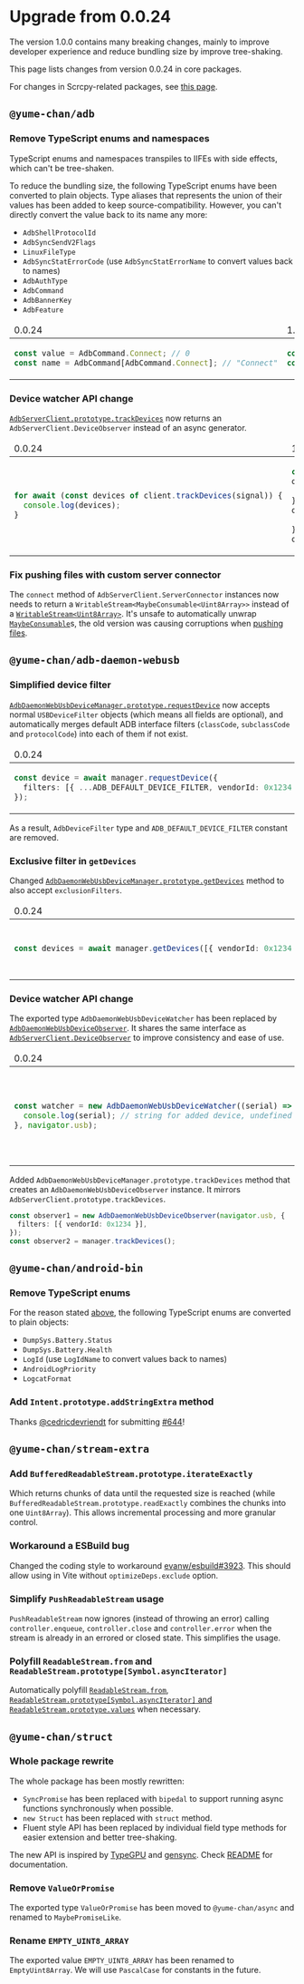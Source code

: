# Upgrade from 0.0.24

The version 1.0.0 contains many breaking changes, mainly to improve developer experience and reduce bundling size by improve tree-shaking.

This page lists changes from version 0.0.24 in core packages.

For changes in Scrcpy-related packages, see [this page](../scrcpy/upgrade.mdx).

## `@yume-chan/adb`

### Remove TypeScript enums and namespaces

TypeScript enums and namespaces transpiles to IIFEs with side effects, which can't be tree-shaken.

To reduce the bundling size, the following TypeScript enums have been converted to plain objects. Type aliases that represents the union of their values has been added to keep source-compatibility. However, you can't directly convert the value back to its name any more:

- `AdbShellProtocolId`
- `AdbSyncSendV2Flags`
- `LinuxFileType`
- `AdbSyncStatErrorCode` (use `AdbSyncStatErrorName` to convert values back to names)
- `AdbAuthType`
- `AdbCommand`
- `AdbBannerKey`
- `AdbFeature`

<table style={{display:'table',width:'100%', tableLayout:'fixed'}}>
<thead>
<tr>
<td>0.0.24</td>
<td>1.0.0</td>
</tr>
</thead>
<tbody>
<tr>
<td>

```ts
const value = AdbCommand.Connect; // 0
const name = AdbCommand[AdbCommand.Connect]; // "Connect"
```

</td>
<td>

```ts
const value = AdbCommand.Connect; // 0
const name = AdbCommand[AdbCommand.Connect]; // Error
```

</td>
</tr>
</tbody>
</table>

### Device watcher API change

[`AdbServerClient.prototype.trackDevices`](./server/watch.mdx) now returns an `AdbServerClient.DeviceObserver` instead of an async generator.

<table style={{display:'table',width:'100%', tableLayout:'fixed'}}>
<thead>
<tr>
<td>0.0.24</td>
<td>1.0.0</td>
</tr>
</thead>
<tbody>
<tr>
<td>

```ts
for await (const devices of client.trackDevices(signal)) {
  console.log(devices);
}
```

</td>
<td>

```ts
const observer = client.trackDevices();
observer.onDeviceAdd((devices) => {
  console.log(devices);
});
observer.onDeviceRemove((devices) => {
  console.log(devices);
});
observer.stop();
```

</td>
</tr>
</tbody>
</table>

### Fix pushing files with custom server connector

The `connect` method of `AdbServerClient.ServerConnector` instances now needs to return a `WritableStream<MaybeConsumable<Uint8Array>>` instead of a [`WritableStream<Uint8Array>`](./web-stream/index.mdx#writeablestream). It's unsafe to automatically unwrap [`MaybeConsumable`](./consumable.mdx#writablestream)s, the old version was causing corruptions when [pushing files](../api/adb/sync/write.mdx).

## `@yume-chan/adb-daemon-webusb`

### Simplified device filter

[`AdbDaemonWebUsbDeviceManager.prototype.requestDevice`](./daemon/usb/request-device.mdx) now accepts normal `USBDeviceFilter` objects (which means all fields are optional), and automatically merges default ADB interface filters (`classCode`, `subclassCode` and `protocolCode`) into each of them if not exist.

<table style={{display:'table',width:'100%', tableLayout:'fixed'}}>
<thead>
<tr>
<td>0.0.24</td>
<td>1.0.0</td>
</tr>
</thead>
<tbody>
<tr>
<td>

```ts
const device = await manager.requestDevice({
  filters: [{ ...ADB_DEFAULT_DEVICE_FILTER, vendorId: 0x1234 }],
});
```

</td>
<td>

```ts
const device = await manager.requestDevice({
  filters: [{ vendorId: 0x1234 }],
});
```

</td>
</tr>
</tbody>
</table>

As a result, `AdbDeviceFilter` type and `ADB_DEFAULT_DEVICE_FILTER` constant are removed.

### Exclusive filter in `getDevices`

Changed [`AdbDaemonWebUsbDeviceManager.prototype.getDevices`](./daemon/usb/get-devices.mdx) method to also accept `exclusionFilters`.

<table style={{display:'table',width:'100%', tableLayout:'fixed'}}>
<thead>
<tr>
<td>0.0.24</td>
<td>1.0.0</td>
</tr>
</thead>
<tbody>
<tr>
<td>

```ts
const devices = await manager.getDevices([{ vendorId: 0x1234 }]);
```

</td>
<td>

```ts
const devices = await manager.getDevices({
  filters: [{ vendorId: 0x1234 }],
  exclusionFilters: [{ vendorId: 0x5678 }],
});
```

</td>
</tr>
</tbody>
</table>

### Device watcher API change

The exported type `AdbDaemonWebUsbDeviceWatcher` has been replaced by [`AdbDaemonWebUsbDeviceObserver`](./daemon/usb/watch-devices.mdx). It shares the same interface as [`AdbServerClient.DeviceObserver`](#device-watcher-api-change) to improve consistency and ease of use.

<table style={{display:'table',width:'100%', tableLayout:'fixed'}}>
<thead>
<tr>
<td>0.0.24</td>
<td>1.0.0</td>
</tr>
</thead>
<tbody>
<tr>
<td>

```ts
const watcher = new AdbDaemonWebUsbDeviceWatcher((serial) => {
  console.log(serial); // string for added device, undefined for removed device
}, navigator.usb);
```

</td>
<td>

```ts
const observer = manager.trackDevices();
observer.onDeviceAdd((devices) => {
  console.log(devices);
});
observer.onDeviceRemove((devices) => {
  console.log(devices);
});
observer.stop();
```

</td>
</tr>
</tbody>
</table>

Added `AdbDaemonWebUsbDeviceManager.prototype.trackDevices` method that creates an `AdbDaemonWebUsbDeviceObserver` instance. It mirrors `AdbServerClient.prototype.trackDevices`.

```ts showLineNumbers
const observer1 = new AdbDaemonWebUsbDeviceObserver(navigator.usb, {
  filters: [{ vendorId: 0x1234 }],
});
const observer2 = manager.trackDevices();
```

## `@yume-chan/android-bin`

### Remove TypeScript enums

For the reason stated [above](#remove-typescript-enums-and-namespaces), the following TypeScript enums are converted to plain objects:

- `DumpSys.Battery.Status`
- `DumpSys.Battery.Health`
- `LogId` (use `LogIdName` to convert values back to names)
- `AndroidLogPriority`
- `LogcatFormat`

### Add `Intent.prototype.addStringExtra` method

Thanks [@cedricdevriendt](https://github.com/cedricdevriendt) for submitting [#644](https://github.com/yume-chan/ya-webadb/pull/644)!

## `@yume-chan/stream-extra`

### Add `BufferedReadableStream.prototype.iterateExactly`

Which returns chunks of data until the requested size is reached (while `BufferedReadableStream.prototype.readExactly` combines the chunks into one `Uint8Array`). This allows incremental processing and more granular control.

### Workaround a ESBuild bug

Changed the coding style to workaround [evanw/esbuild#3923](https://github.com/evanw/esbuild/issues/3923). This should allow using in Vite without `optimizeDeps.exclude` option.

### Simplify `PushReadableStream` usage

`PushReadableStream` now ignores (instead of throwing an error) calling `controller.enqueue`, `controller.close` and `controller.error` when the stream is already in an errored or closed state. This simplifies the usage.

### Polyfill `ReadableStream.from` and `ReadableStream.prototype[Symbol.asyncIterator]`

Automatically polyfill [`ReadableStream.from`](https://developer.mozilla.org/en-US/docs/Web/API/ReadableStream/from_static), [`ReadableStream.prototype[Symbol.asyncIterator]` and `ReadableStream.prototype.values`](https://developer.mozilla.org/en-US/docs/Web/API/ReadableStream#async_iteration) when necessary.

## `@yume-chan/struct`

### Whole package rewrite

The whole package has been mostly rewritten:

- `SyncPromise` has been replaced with `bipedal` to support running async functions synchronously when possible.
- `new Struct` has been replaced with `struct` method.
- Fluent style API has been replaced by individual field type methods for easier extension and better tree-shaking.

The new API is inspired by [TypeGPU](https://docs.swmansion.com/TypeGPU/) and [gensync](https://github.com/loganfsmyth/gensync). Check [README](https://www.npmjs.com/package/@yume-chan/struct/v/1.0.0) for documentation.

### Remove `ValueOrPromise`

The exported type `ValueOrPromise` has been moved to `@yume-chan/async` and renamed to `MaybePromiseLike`.

### Rename `EMPTY_UINT8_ARRAY`

The exported value `EMPTY_UINT8_ARRAY` has been renamed to `EmptyUint8Array`. We will use `PascalCase` for constants in the future.
